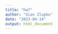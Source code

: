 ```yaml
---
title: "hw7"
author: "Gian Zlupko"
date: "2023-04-14"
output: html_document
---
```






```r

```























